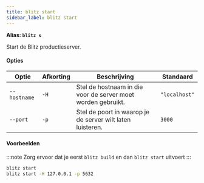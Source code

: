 ```yaml
---
title: blitz start
sidebar_label: blitz start
---
```


**Alias: `blitz s`**

Start de Blitz productieserver.

#### Opties

| Optie       | Afkorting | Beschrijving                                    | Standaard       |
| ------------ | --------- | ------------------------------------------------ | ------------- |
| `--hostname` | `-H`      | Stel de hostnaam in die voor de server moet worden gebruikt.         | `"localhost"` |
| `--port`     | `-p`      | Stel de poort in waarop je de server wilt laten luisteren.| `3000`        |

#### Voorbeelden

:::note
Zorg ervoor dat je eerst `blitz build` en dan `blitz start` uitvoert
:::

```bash
blitz start
blitz start -H 127.0.0.1 -p 5632
```
